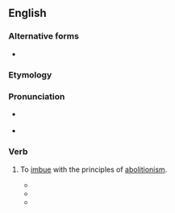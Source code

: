 ==English==

===Alternative forms===
* {{l|en|abolitionise}}

===Etymology===
{{suffix|en|abolition|ize}}

===Pronunciation===
* {{a|US}} {{IPA|en|/ˌæb.əˈlɪʃ.n̩ˌaɪz/}}
* {{audio|en|LL-Q1860 (eng)-Vealhurl-abolitionize.wav|Audio (UK)}}

===Verb===
{{en-verb}}

# {{lb|en|transitive|rare|obsolete}} To [[imbue]] with the principles of [[abolitionism]].
#* {{quote-journal|en|date=June 28 1838|magazine=The Emancipator|title=From the Philanthropist Depository of the Ohio A. S. Society|volume=III|number=9|page=36|passage=It will '''abolitionize''' the world. It will remove all objections but such as spring from negro prejudice.}}
#* {{quote-journal|en|date=May 13 1858|magazine=New York Observer and Chronicle|volume=36|issue=19|page=150|passage=The public mind has been naturally excited on the position of the American Tract Society, threatened as it has been for months past by a party of revolutionists, determined to expel its Executive Committee, and '''abolitionize''' the institution.}}
#* {{quote-journal|en|date=August 13 1865|title=Letter from Galveston|work=The New-Orleans Times|page=3|passage=The question is, will the people, by a constitutional provision, '''abolitionize''' the State and thereby legalize the unconstitutional acts of the Administration for the abolition of slavery?}}